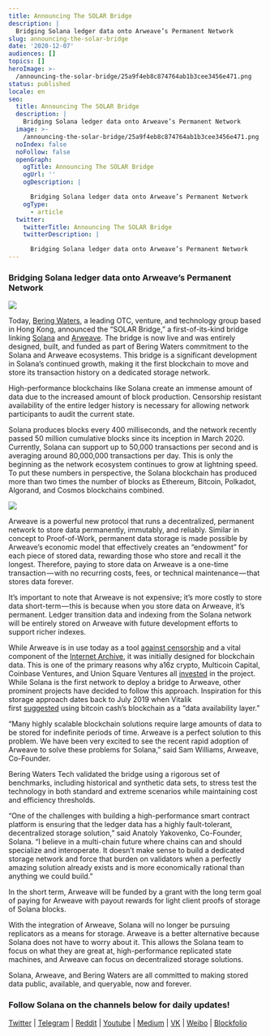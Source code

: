 ```yaml
---
title: Announcing The SOLAR Bridge
description: |
  Bridging Solana ledger data onto Arweave’s Permanent Network
slug: announcing-the-solar-bridge
date: '2020-12-07'
audiences: []
topics: []
heroImage: >-
  /announcing-the-solar-bridge/25a9f4eb8c874764ab1b3cee3456e471.png
status: published
locale: en
seo:
  title: Announcing The SOLAR Bridge
  description: |
    Bridging Solana ledger data onto Arweave’s Permanent Network
  image: >-
    /announcing-the-solar-bridge/25a9f4eb8c874764ab1b3cee3456e471.png
  noIndex: false
  noFollow: false
  openGraph:
    ogTitle: Announcing The SOLAR Bridge
    ogUrl: ''
    ogDescription: |

      Bridging Solana ledger data onto Arweave’s Permanent Network
    ogType:
      - article
  twitter:
    twitterTitle: Announcing The SOLAR Bridge
    twitterDescription: |

      Bridging Solana ledger data onto Arweave’s Permanent Network
---
```


### **Bridging Solana ledger data onto Arweave’s Permanent Network**

![](/announcing-the-solar-bridge/image-1.jpg)

Today, [Bering Waters](https://beringwaters.com/?ref=solana.ghost.io), a leading OTC, venture, and technology group based in Hong Kong, announced the “SOLAR Bridge,” a first-of-its-kind bridge linking [Solana](https://solana.com/?ref=solana.ghost.io) and [Arweave](https://www.arweave.org/?ref=solana.ghost.io). The bridge is now live and was entirely designed, built, and funded as part of Bering Waters commitment to the Solana and Arweave ecosystems. This bridge is a significant development in Solana’s continued growth, making it the first blockchain to move and store its transaction history on a dedicated storage network.

High-performance blockchains like Solana create an immense amount of data due to the increased amount of block production. Censorship resistant availability of the entire ledger history is necessary for allowing network participants to audit the current state.

Solana produces blocks every 400 milliseconds, and the network recently passed 50 million cumulative blocks since its inception in March 2020. Currently, Solana can support up to 50,000 transactions per second and is averaging around 80,000,000 transactions per day. This is only the beginning as the network ecosystem continues to grow at lightning speed. To put these numbers in perspective, the Solana blockchain has produced more than two times the number of blocks as Ethereum, Bitcoin, Polkadot, Algorand, and Cosmos blockchains combined.

![](/announcing-the-solar-bridge/image-2.jpg)

Arweave is a powerful new protocol that runs a decentralized, permanent network to store data permanently, immutably, and reliably. Similar in concept to Proof-of-Work, permanent data storage is made possible by Arweave’s economic model that effectively creates an “endowment” for each piece of stored data, rewarding those who store and recall it the longest. Therefore, paying to store data on Arweave is a one-time transaction — with no recurring costs, fees, or technical maintenance — that stores data forever.

It’s important to note that Arweave is not expensive; it’s more costly to store data short-term — this is because when you store data on Arweave, it’s permanent. Ledger transition data and indexing from the Solana network will be entirely stored on Arweave with future development efforts to support richer indexes.

While Arweave is in use today as a tool [against censorship](https://techcrunch.com/2020/03/05/coronavirus-censorship-arweave/?ref=solana.ghost.io) and a vital component of the [Internet Archive](https://arweave.medium.com/arweave-the-internet-archive-building-a-verifiable-record-of-history-9787ba018020?ref=solana.ghost.io), it was initially designed for blockchain data. This is one of the primary reasons why a16z crypto, Multicoin Capital, Coinbase Ventures, and Union Square Ventures all [invested](https://arweave.medium.com/welcoming-a16z-crypto-union-square-ventures-and-multicoin-capital-to-the-arweave-community-56ccc9f98ff3?ref=solana.ghost.io) in the project. While Solana is the first network to deploy a bridge to Arweave, other prominent projects have decided to follow this approach. Inspiration for this storage approach dates back to July 2019 when Vitalik first [suggested](https://ethresear.ch/t/bitcoin-cash-a-short-term-data-availability-layer-for-ethereum/5735?ref=solana.ghost.io) using bitcoin cash’s blockchain as a “data availability layer.”

“Many highly scalable blockchain solutions require large amounts of data to be stored for indefinite periods of time. Arweave is a perfect solution to this problem. We have been very excited to see the recent rapid adoption of Arweave to solve these problems for Solana,” said Sam Williams, Arweave, Co-Founder.

Bering Waters Tech validated the bridge using a rigorous set of benchmarks, including historical and synthetic data sets, to stress test the technology in both standard and extreme scenarios while maintaining cost and efficiency thresholds.

“One of the challenges with building a high-performance smart contract platform is ensuring that the ledger data has a highly fault-tolerant, decentralized storage solution,” said Anatoly Yakovenko, Co-Founder, Solana. “I believe in a multi-chain future where chains can and should specialize and interoperate. It doesn’t make sense to build a dedicated storage network and force that burden on validators when a perfectly amazing solution already exists and is more economically rational than anything we could build.”

In the short term, Arweave will be funded by a grant with the long term goal of paying for Arweave with payout rewards for light client proofs of storage of Solana blocks.

With the integration of Arweave, Solana will no longer be pursuing replicators as a means for storage. Arweave is a better alternative because Solana does not have to worry about it. This allows the Solana team to focus on what they are great at, high-performance replicated state machines, and Arweave can focus on decentralized storage solutions.

Solana, Arweave, and Bering Waters are all committed to making stored data public, available, and queryable, now and forever.

### **Follow Solana on the channels below for daily updates!**

[Twitter](https://twitter.com/solana?ref=solana.ghost.io) | [Telegram](https://t.me/solanaio?ref=solana.ghost.io) | [Reddit](https://www.reddit.com/r/solana/?ref=solana.ghost.io) | [Youtube](https://www.youtube.com/c/solanalabs?ref=solana.ghost.io) | [Medium](https://medium.com/solana-labs?ref=solana.ghost.io) | [VK](https://vk.com/solanarus?ref=solana.ghost.io) | [Weibo](https://www.weibo.com/SolanaNews?is_all=1&ref=solana.ghost.io) | [Blockfolio](https://blockfolio.com/coin/SOL?ref=solana.ghost.io)
